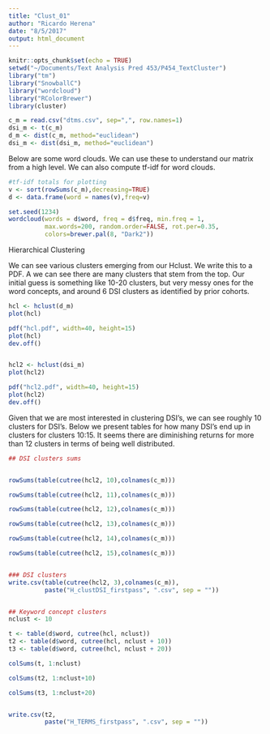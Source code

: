 ```yaml
---
title: "Clust_01"
author: "Ricardo Herena"
date: "8/5/2017"
output: html_document
---
```


```r
knitr::opts_chunk$set(echo = TRUE)
setwd("~/Documents/Text Analysis Pred 453/P454_TextCluster")
library("tm")
library("SnowballC")
library("wordcloud")
library("RColorBrewer")
library(cluster)
```


```r

c_m = read.csv("dtms.csv", sep=",", row.names=1)
dsi_m <- t(c_m)
d_m <- dist(c_m, method="euclidean")
dsi_m <- dist(dsi_m, method="euclidean")

```

Below are some word clouds. We can use these to understand our matrix from a high level. We can also compute tf-idf for word clouds. 

```r

#tf-idf totals for plotting
v <- sort(rowSums(c_m),decreasing=TRUE)
d <- data.frame(word = names(v),freq=v)

set.seed(1234)
wordcloud(words = d$word, freq = d$freq, min.freq = 1,
          max.words=200, random.order=FALSE, rot.per=0.35, 
          colors=brewer.pal(8, "Dark2"))


```

Hierarchical Clustering

We can see various clusters emerging from our Hclust. We write this to a PDF. A we can see there are many clusters that stem from the top. Our initial guess is something like 10-20 clusters, but very messy ones for the word concepts, and around 6 DSI clusters as identified by prior cohorts.

```r

hcl <- hclust(d_m)
plot(hcl)

pdf("hcl.pdf", width=40, height=15)
plot(hcl)
dev.off()


hcl2 <- hclust(dsi_m)
plot(hcl2)

pdf("hcl2.pdf", width=40, height=15)
plot(hcl2)
dev.off()

```

Given that we are most interested in clustering DSI's, we can see roughly 10 clusters for DSI's. Below we present tables for how many DSI's end up in clusters for clusters 10:15. It seems there are diminishing returns for more than 12 clusters in terms of being well distributed. 


```r

## DSI clusters sums


rowSums(table(cutree(hcl2, 10),colnames(c_m)))

rowSums(table(cutree(hcl2, 11),colnames(c_m)))

rowSums(table(cutree(hcl2, 12),colnames(c_m)))

rowSums(table(cutree(hcl2, 13),colnames(c_m)))

rowSums(table(cutree(hcl2, 14),colnames(c_m)))

rowSums(table(cutree(hcl2, 15),colnames(c_m)))


### DSI clusters
write.csv(table(cutree(hcl2, 3),colnames(c_m)),
          paste("H_clustDSI_firstpass", ".csv", sep = ""))



```


```r

## Keyword concept clusters 
nclust <- 10

t <- table(d$word, cutree(hcl, nclust))
t2 <- table(d$word, cutree(hcl, nclust + 10))
t3 <- table(d$word, cutree(hcl, nclust + 20))

colSums(t, 1:nclust)

colSums(t2, 1:nclust+10)

colSums(t3, 1:nclust+20)


write.csv(t2,
          paste("H_TERMS_firstpass", ".csv", sep = ""))


```






